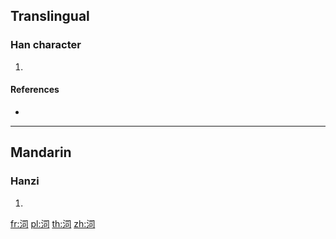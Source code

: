 ==Translingual==

===Han character===
{{Han char|rn=85|rad=水|as=05|sn=8|four=37120|canj=ESMR|ids=⿰氵司}}

# {{defn|Han|sort=水05}}

====References====
* {{Han ref|kx=0614.140|dkj=17262|hdz=31595.060|uh=6CC0|ud=27840|bh=CD47|bd=52551}}

----

==Mandarin==

===Hanzi===
{{cmn-hanzi|pin=[[jū]] ([[ju1]]), [[sī]] ([[si1]])|wg=chü<sup>1</sup>, ssu<sup>1</sup>}}

# {{defn|lang=cmn|sort=水05}}

[[fr:泀]]
[[pl:泀]]
[[th:泀]]
[[zh:泀]]